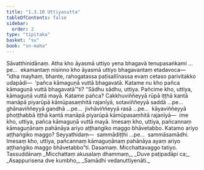 ```yaml
---
title: "1.3.10 Uttiyasutta"
tableOfContents: false
sidebar:
  order: 2
type: "tipitaka"
basket: "su"
book: "sn-maha"
---
```



<DynamicBreadcrumb />

<Division number="30" book="sn-maha">

<Paragraph number="112" book="sn-maha">
Sāvatthinidānaṃ. Atha kho āyasmā uttiyo yena bhagavā tenupasaṅkami …pe…  ekamantaṃ nisinno kho āyasmā uttiyo bhagavantaṃ etadavoca—  “idha mayhaṃ, bhante, rahogatassa paṭisallīnassa evaṃ cetaso parivitakko udapādi—  ‘pañca kāmaguṇā vuttā bhagavatā. Katame nu kho pañca kāmaguṇā vuttā bhagavatā’”ti? “Sādhu sādhu, uttiya. Pañcime kho, uttiya, kāmaguṇā vuttā mayā. Katame pañca? Cakkhuviññeyyā rūpā iṭṭhā kantā manāpā piyarūpā kāmūpasaṃhitā rajanīyā, sotaviññeyyā saddā …pe…  ghānaviññeyyā gandhā …pe…  jivhāviññeyyā rasā …pe…  kāyaviññeyyā phoṭṭhabbā iṭṭhā kantā manāpā piyarūpā kāmūpasaṃhitā rajanīyā—  ime kho, uttiya, pañca kāmaguṇā vuttā mayā. Imesaṃ kho, uttiya, pañcannaṃ kāmaguṇānaṃ pahānāya ariyo aṭṭhaṅgiko maggo bhāvetabbo. Katamo ariyo aṭṭhaṅgiko maggo? Seyyathidaṃ—  sammādiṭṭhi …pe…  sammāsamādhi. Imesaṃ kho, uttiya, pañcannaṃ kāmaguṇānaṃ pahānāya ayaṃ ariyo aṭṭhaṅgiko maggo bhāvetabbo”ti.

</Paragraph>
</Division>

<Paragraph number="113" type="center" book="sn-maha">
Dasamaṃ.



</Paragraph>

<Paragraph number="114" type="center" book="sn-maha">
Micchattavaggo tatiyo.



</Paragraph>

<Paragraph number="115" type="center" book="sn-maha">
Tassuddānaṃ


</Paragraph>

<Paragraph number="116" type="verses" book="sn-maha">
_Micchattaṃ akusalaṃ dhammaṃ,_  
_Duve paṭipadāpi ca;_  
_Asappurisena dve kumbho,_  
_Samādhi vedanuttiyenāti._
</Paragraph>